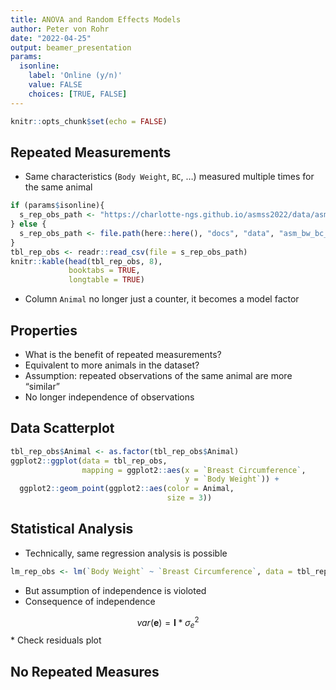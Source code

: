 ```yaml
---
title: ANOVA and Random Effects Models
author: Peter von Rohr
date: "2022-04-25"
output: beamer_presentation
params:
  isonline:
    label: 'Online (y/n)'
    value: FALSE
    choices: [TRUE, FALSE]
---
```


```r
knitr::opts_chunk$set(echo = FALSE)
```

## Repeated Measurements

* Same characteristics (`Body Weight`, `BC`, ...) measured multiple times for the same animal

```r
if (params$isonline){
  s_rep_obs_path <- "https://charlotte-ngs.github.io/asmss2022/data/asm_bw_bc_rep_obs.csv"
} else {
  s_rep_obs_path <- file.path(here::here(), "docs", "data", "asm_bw_bc_rep_obs.csv")
}
tbl_rep_obs <- readr::read_csv(file = s_rep_obs_path)
knitr::kable(head(tbl_rep_obs, 8),
             booktabs = TRUE,
             longtable = TRUE)
```

* Column `Animal` no longer just a counter, it becomes a model factor

## Properties 

* What is the benefit of repeated measurements?
* Equivalent to more animals in the dataset?
* Assumption: repeated observations of the same animal are more "similar"
* No longer independence of observations


## Data Scatterplot

```r
tbl_rep_obs$Animal <- as.factor(tbl_rep_obs$Animal)
ggplot2::ggplot(data = tbl_rep_obs, 
                mapping = ggplot2::aes(x = `Breast Circumference`,
                                       y = `Body Weight`)) + 
  ggplot2::geom_point(ggplot2::aes(color = Animal, 
                                   size = 3))

```


## Statistical Analysis

* Technically, same regression analysis is possible

```r
lm_rep_obs <- lm(`Body Weight` ~ `Breast Circumference`, data = tbl_rep_obs)
```

* But assumption of independence is violoted
* Consequence of independence

$$var(\mathbf{e}) = \mathbf{I} * \sigma_e^2$$
* Check residuals plot



## No Repeated Measures


